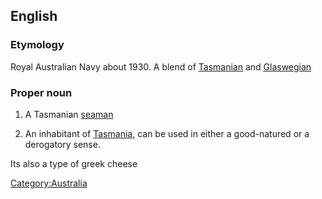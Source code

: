 ==English==

===Etymology===
Royal Australian Navy about 1930.  A blend of [[Tasmanian]] and [[Glaswegian]]

===Proper noun===
{{en-proper noun|s}}

# A Tasmanian [[seaman]]
# {{Australian|jocular}} An inhabitant of [[Tasmania]], can be used in either a good-natured or a derogatory sense.

Its also a type of greek cheese

[[Category:Australia]]